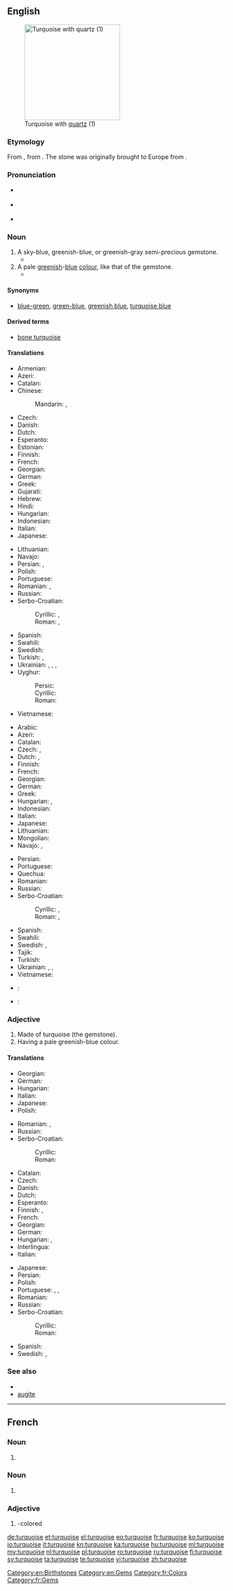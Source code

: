 ==English==
{{was wotd|2007|September|5}}
{{wikipedia}}
[[Image:Turquoise_with_quartz.jpg|thumb|right|220px|Turquoise with [[quartz]] (1)]]

===Etymology===
From {{etyl|frm|en}} {{term|turquoise|lang=frm}}, from {{etyl|fro|en}} {{term|(pierre) turqueise||Turkish (stone)|lang=fro}}. The stone was originally brought to Europe from {{w|Turkestan}}.

===Pronunciation===
* {{a|UK}} {{IPA|/ˈtɜː(ɹ).k(w)ɔɪz/|/ˈtɜː(ɹ).k(w)ɔɪs/}}
* {{a|US}} {{IPA|/ˈtɚ.kɔɪz/}}
* {{audio|En-us-turquoise.ogg|Audio}}

===Noun===
{{en-noun}}

# A sky-blue, greenish-blue, or greenish-gray semi-precious gemstone.
#* {{quote-magazine|date=2012-03
|author=Lee A. Groat
|title=Gemstones
|volume=100|issue=2|page=128
|magazine={{w|American Scientist}}
|url=http://www.americanscientist.org/issues/feature/2012/2/gemstones
|passage=Although there are dozens of different types of gems, among the best known and most important are&nbsp;[&hellip;]&thinsp;. (Common gem materials not addressed in this article include amber, amethyst, chalcedony, garnet, lazurite, malachite, opals, peridot, rhodonite, spinel, tourmaline, '''turquoise''' and zircon.)}}
# A pale [[green]]ish-[[blue]] [[color|colour]], like that of the gemstone.
#* {{quote-book|year=1963|author={{w|Margery Allingham}}
|title={{w|The China Governess}}
|chapter=1|url=http://openlibrary.org/works/OL2004261W
|passage=The half-dozen pieces […] were painted white and carved with festoons of flowers, birds and cupids. To display them the walls had been tinted a vivid blue which had now faded, but the carpet, which had evidently been stored and recently relaid, retained its original '''turquoise'''.}}
#: {{color panel|40E0D0}}

====Synonyms====
* {{sense|colour}} [[blue-green]], [[green-blue]], [[greenish blue]], [[turquoise blue]]

====Derived terms====
* [[bone turquoise]]

====Translations====
{{trans-top|gemstone}}
* Armenian: {{t|hy|փիրուզ|tr=p'iruz}}
* Azeri: {{t+|az|firuzə}}
* Catalan: {{t|ca|turquesa|f}}
* Chinese:
*: Mandarin: {{t|cmn|綠松石|sc=Hant}}, {{t+|cmn|绿松石|sc=Hans}}
* Czech: {{t|cs|tyrkys|m}}
* Danish: {{t|da|turkis|c}}
* Dutch: {{t+|nl|turkoois}}
* Esperanto: {{t|eo|turkiso}}
* Estonian: {{t|et|türkiis}}
* Finnish: {{t+|fi|turkoosi}}
* French: {{t+|fr|turquoise|f}}
* Georgian: {{t+|ka|ფირუზი|sc=Geor}}
* German: {{t|de|Türkis|m}}
* Greek: {{t|el|τυρκουάζ|n|tr=tyrkouáz}}
* Gujarati: {{t|gu|પીરોજ|tr=peeroj|sc=Gujr}}
* Hebrew: {{t+|he|טורקיז}}
* Hindi: {{t|hi|फीरोज़ा|tr=pheerozaa|sc=Deva}}
* Hungarian: {{t+|hu|türkiz}}
* Indonesian: {{t+|id|pirus}}
* Italian: {{t+|it|turchese|m}}
* Japanese: {{t|ja|トルコ石|tr=toruko ishi|sc=Jpan}}
{{trans-mid}}
* Lithuanian: {{t|lt|turkis}}
* Navajo: {{t|nv|dootłʼizhii}}
* Persian: {{t+|fa|فیروزه|tr=firuze}}, {{t+|fa|پیروزه|tr=piruze}}
* Polish: {{t|pl|turkus}}
* Portuguese: {{t+|pt|turquesa|f}}
* Romanian: {{t|ro|turcoază|f}}, {{t|ro|peruzea|f}}
* Russian: {{t+|ru|бирюза́|f|tr=birjuzá}}
* Serbo-Croatian:
*: Cyrillic: {{t|sh|тиркиз|m|sc=Cyrl}}, {{t|sh|модруљ|m|sc=Cyrl}}
*: Roman: {{t|sh|tirkiz|m}}, {{t|sh|modrulj|m}}
* Spanish: {{t|es|turquesa|f}}
* Swahili: {{t|sw|feruzi}}
* Swedish: {{t+|sv|turkos|c}}
* Turkish: {{t+|tr|turkuaz}}, {{t+|tr|firuze}}
* Ukrainian: {{t|uk|туркус|m|tr=turkus|sc=Cyrl}}, {{t|uk|піруза|f|tr=piruza|sc=Cyrl}}, {{t|uk|фіруза|f|tr=firuza|sc=Cyrl}}, {{t+|uk|бірюза|f|tr=biriuza|sc=Cyrl}}
* Uyghur:
*: Persic: {{t|ug|بىريۇزا|sc=fa-Arab}}
*: Cyrillic: {{t|ug|бирйуза|sc=Cyrl}}
*: Roman: {{t|ug|biryuza|sc=Latn}}
* Vietnamese: {{t|vi|ngọc lam}}
{{trans-bottom}}

{{trans-top|colour}}
* Arabic: {{t|ar|فيروزي|m|tr=fayruzi|sc=Arab}}
* Azeri: {{t+|az|firuzəyi}}
* Catalan: {{t|ca|turquesa|f}}
* Czech: {{t+|cs|tyrkysový|m}}, {{t|cs|tyrkysová|f}}
* Dutch: {{t+|nl|turkoois}}, {{t|nl|turkooise}}
* Finnish: {{t+|fi|turkoosi}}
* French: {{t+|fr|turquoise|f}}
* Georgian: {{t+|ka|ფირუზი|sc=Geor}}
* German: {{t|de|Türkis|n}}
* Greek: {{t|el|τυρκουάζ|n|tr=tyrkouáz}}
* Hungarian: {{t+|hu|türkiz}}, {{t+|hu|türkizkék}}
* Indonesian: {{t|id|toska}}
* Italian: {{t+|it|turchese|m}}
* Japanese: {{t|ja|ターコイズブルー|tr=tākoizu burū|sc=Jpan}}
* Lithuanian: {{t|lt|turkio spalva|f}}
* Mongolian: {{t|mn|оюу ногоон өнгө|tr=ojuu nogoon öngö|sc=Cyrl}}
* Navajo: {{t|nv|dootłʼizhii}}, {{t|nv|dootłʼizh}}
{{trans-mid}}
* Persian: {{t+|fa|فیروزه‌ای|tr=firuze-i}}
* Portuguese: {{t+|pt|turquesa|m}}
* Quechua: {{t|qu|anqas umiña}}
* Romanian: {{t|ro|turcoaz}}
* Russian: {{t+|ru|бирюза́|f|tr=birjuzá}}
* Serbo-Croatian:
*: Cyrillic: {{t|sh|тиркизна|f|sc=Cyrl}}, {{t|sh|модруљаста|m|sc=Cyrl}}
*: Roman: {{t|sh|tirkizna|f}}, {{t|sh|modruljasta|m}}
* Spanish: {{t|es|turquesa|m}}
* Swahili: {{t|sw|rangi ya feruzi}}
* Swedish: {{t+|sv|turkos|c}}, {{t|sv|turkosfärg|c}}
* Tajik: {{t|tg|фирўза|tr=firŭza|sc=Cyrl}}
* Turkish: {{t+|tr|turkuaz}}
* Ukrainian: {{t|uk|туркусова|f|tr=turkusova|sc=Cyrl}}, {{t|uk|туркусовий|m|tr=turkusovyj|sc=Cyrl}}, {{t|uk|пірузовий|m|tr=piruzovyj|sc=Cyrl}}
* Vietnamese: {{t|vi|xanh thổ}}
{{trans-bottom}}

{{checktrans-top}}
<!--Remove this section once all of the translations below have been moved into the tables above.-->
* {{ttbc|bg}}: {{t|bg|тюркоаз|m|sc=Cyrl}}
* {{ttbc|ia}}: {{qualifier|1,2}} {{t|ia|turchese}}
{{trans-bottom}}

===Adjective===
{{en-adj}}

# Made of turquoise (the gemstone).
# Having a pale greenish-blue colour.

====Translations====
{{trans-top|made of turquoise}}
* Georgian: {{t+|ka|ფირუზი|sc=Geor}}
* German: {{t|de|[[aus]] [[Türkis]]}}
* Hungarian: {{t+|hu|türkiz}}
* Italian: {{t|it|[[di]] [[turchese]]|m|f}}
* Japanese: {{t|ja|トルコ石の|tr=toruko ishi no|sc=Jpan}}
* Polish: {{t+|pl|turkusowy|m}}
{{trans-mid}}
* Romanian: {{t|ro|de turcoază}}, {{t|ro|de peruzea}}
* Russian: {{t+|ru|бирюзовый|tr=bir'uzóvyj}}
* Serbo-Croatian:
*: Cyrillic: {{t|sh|тиркизан|sc=Cyrl}}
*: Roman: {{t|sh|tirkizan}}
{{trans-bottom}}

{{trans-top|having a pale greenish-blue colour}}
* Catalan: {{t|ca|turquesa}}
* Czech: {{t+|cs|tyrkysový|m}}
* Danish: {{t|da|turkis}}
* Dutch: {{t+|nl|turkoois|n}}
* Esperanto: {{t|eo|turkisa}}
* Finnish: {{t+|fi|turkoosi}}, {{t|fi|turkoosinvärinen}}
* French: {{t+|fr|turquoise}}
* Georgian: {{t|ka|ფირუზისფერი|sc=Geor}}
* German: {{t+|de|türkis}}
* Hungarian: {{t+|hu|türkiz}}, {{t+|hu|türkizkék}}
* Interlingua: {{t|ia|turchese}}
* Italian: {{t+|it|turchese}}
{{trans-mid}}
* Japanese: {{t|ja|ターコイズブルーの|tr=tākoizu burū no|sc=Jpan}}
* Persian: {{t+|fa|فیروزه‌ای|tr=firuze-i}}
* Polish: {{t+|pl|turkusowy|m}}
* Portuguese: {{t+|pt|turquesa}}, {{t|pt|turquesino}}, {{t|pt|turquesado}}
* Romanian: {{t|ro|turcoaz}}
* Russian: {{t+|ru|бирюзовый|tr=bir'uzóvyj}}
* Serbo-Croatian:
*: Cyrillic: {{t|sh|тиркизан|sc=Cyrl}}
*: Roman: {{t|sh|tirkizan}}
* Spanish: {{t|es|turquesa}}
* Swedish: {{t+|sv|turkos}}, {{t|sv|turkosfärgad}}
{{trans-bottom}}

===See also===
* {{list:blues/en}}
* [[augite]]

[[Category:en:Birthstones]]
[[Category:en:Gems]]

----

==French==

===Noun===
{{fr-noun|f}}

# {{l|en|turquoise}} {{gloss|gemstone}}

===Noun===
{{fr-noun|m}}

# {{l|en|turquoise}} {{gloss|colour}}

===Adjective===
{{head|fr|adjective|invariable}}

# {{l|en|turquoise}}-colored

[[Category:fr:Colors]]
[[Category:fr:Gems]]

[[de:turquoise]]
[[et:turquoise]]
[[el:turquoise]]
[[eo:turquoise]]
[[fr:turquoise]]
[[ko:turquoise]]
[[io:turquoise]]
[[it:turquoise]]
[[kn:turquoise]]
[[ka:turquoise]]
[[hu:turquoise]]
[[ml:turquoise]]
[[my:turquoise]]
[[nl:turquoise]]
[[pl:turquoise]]
[[ro:turquoise]]
[[ru:turquoise]]
[[fi:turquoise]]
[[sv:turquoise]]
[[ta:turquoise]]
[[te:turquoise]]
[[vi:turquoise]]
[[zh:turquoise]]